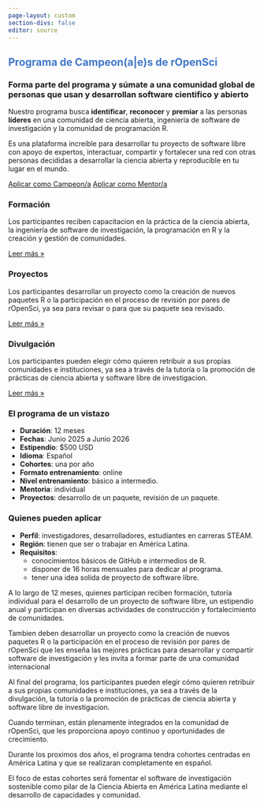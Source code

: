 ```yaml
---
page-layout: custom
section-divs: false
editor: source
---
```


::: {.hero .grey-border}
::: {.content-block}

::: {.hero-title style="color: #4177ca"}
# Programa de Campeon(a|e)s de rOpenSci
:::

::: {..hero-title}
### Forma parte del programa y súmate a una comunidad global de personas que usan y desarrollan software cientifico y abierto  
:::

::: {.hero-text}
Nuestro programa busca **identificar**, **reconocer** y **premiar** a las personas **líderes** en una comunidad de ciencia abierta, ingeniería de software de investigación y la comunidad de programación R.

Es una plataforma increíble para desarrollar tu proyecto de software libre con apoyo de expertos, interactuar, compartir y fortalecer una red con otras personas decididas a desarrollar la ciencia abierta y reproducible en tu lugar en el mundo. 


::: hero-buttons
[Aplicar como Campeon/a](/champions/apply.qmd){.btn .btn-primary role="button"} [Aplicar como Mentor/a](/mentors/apply.qmd){.btn .btn-primary role="button"}
:::
:::
:::
:::


::: {.content-block }
::: {.features}

::: {.feature}
### Formación
Los participantes reciben capacitacion en la práctica de la ciencia abierta, la ingeniería de software de investigación, la programación en R y la creación y gestión de comunidades.

::: {.learn-more}
[Leer más »](.qmd)
:::
:::

::: {.feature}
### Proyectos
Los participantes desarrollar un proyecto como la creación de nuevos paquetes R o la participación en el proceso de revisión por pares de rOpenSci, ya sea para revisar o para que su paquete sea revisado.

::: {.learn-more}
[Leer más »](.qmd)
:::
:::

::: {.feature}
### Divulgación
Los participantes pueden elegir cómo quieren retribuir a sus propias comunidades e instituciones, ya sea a través de la tutoría o la promoción de prácticas de ciencia abierta y software libre de investigacion.

::: {.learn-more}
[Leer más »](.qmd)
:::
:::

:::
:::

::: {.content-block }
::: {.features .grey-border}

::: {.feature-two}
### El programa de un vistazo

- **Duración**: 12 meses
- **Fechas**: Junio 2025 a Junio 2026
- **Estipendio**: $500 USD
- **Idioma**: Español
- **Cohortes**: una por año 
- **Formato entrenamiento**: online
- **Nivel entrenamiento**: básico a intermedio.
- **Mentoria**: individual
- **Proyectos**: desarrollo de un paquete, revisión de un paquete.
:::

::: {.feature-two}
### Quienes pueden aplicar

- **Perfil**: investigadores, desarrolladores, estudiantes en carreras STEAM.
- **Región**: tienen que ser o trabajar en América Latina.
- **Requisitos**: 
  - conocimientos básicos de GitHub e intermedios de R.
  - disponer de 16 horas mensuales para dedicar al programa.
  - tener una idea solida de proyecto de software libre.

:::
:::
:::

::: {.content-block }


A lo largo de 12 meses, quienes participan reciben formación, tutoría individual para el desarrollo de un proyecto de software libre, un estipendio anual y participan en diversas actividades de construcción y fortalecimiento de comunidades.

Tambien deben desarrollar un proyecto como la creación de nuevos paquetes R o la participación en el proceso de revisión por pares de rOpenSci que les enseña las mejores prácticas para desarrollar y compartir software de investigación y les invita a formar parte de una comunidad internacional

Al final del programa, los participantes pueden elegir cómo quieren retribuir a sus propias comunidades e instituciones, ya sea a través de la divulgación, la tutoría o la promoción de prácticas de ciencia abierta y software libre de investigacion.

Cuando terminan, están plenamente integrados en la comunidad de rOpenSci, que les proporciona apoyo continuo y oportunidades de crecimiento.

Durante los proximos dos años, el programa tendra cohortes centradas en América Latina y que se realizaran completamente en español.

El foco de estas cohortes será fomentar el software de investigación sostenible como pilar de la Ciencia Abierta en América Latina mediante el desarrollo de capacidades y comunidad.

:::

::: {.footer}
::: 
